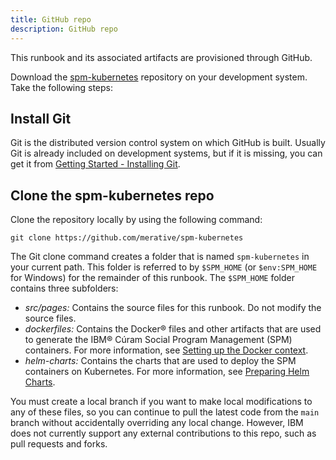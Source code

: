 ```yaml
---
title: GitHub repo
description: GitHub repo
---
```


This runbook and its associated artifacts are provisioned through GitHub.

Download the [spm-kubernetes](https://github.com/merative/spm-kubernetes)
repository on your development system. Take the following steps:

## Install Git

Git is the distributed version control system on which GitHub is built. Usually Git is already included on development systems, but if it is missing, you can get it from [Getting Started - Installing Git](https://git-scm.com/book/en/v2/Getting-Started-Installing-Git).

## Clone the spm-kubernetes repo

Clone the repository locally by using the following command:

```shell
git clone https://github.com/merative/spm-kubernetes
```

The Git clone command creates a folder that is named `spm-kubernetes` in your current path. This folder is referred to by `$SPM_HOME` (or `$env:SPM_HOME` for Windows) for the remainder of this runbook. The `$SPM_HOME` folder contains three subfolders:

* *src/pages:* Contains the source files for this runbook. Do not modify the source files.
* *dockerfiles:* Contains the Docker® files and other artifacts that are used to generate the IBM® Cúram Social Program Management (SPM) containers. For more information, see [Setting up the Docker context](/build-images/setup_docker_context).
* *helm-charts:* Contains the charts that are used to deploy the SPM containers on Kubernetes. For more information, see [Preparing Helm Charts](/deployment/hc_preparation).

You must create a local branch if you want to make local modifications to any of these files,
so you can continue to pull the latest code from the `main` branch without accidentally overriding any local change.
However, IBM does not currently support any external contributions to this repo, such as pull requests and forks.
